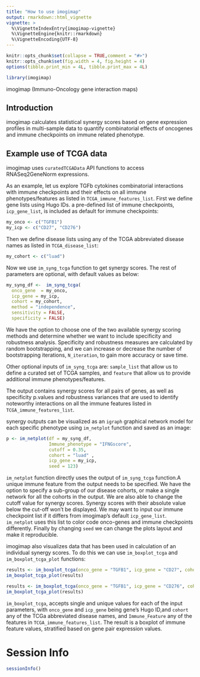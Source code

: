 ```yaml
---
title: "How to use imogimap"
output: rmarkdown::html_vignette
vignette: >
  %\VignetteIndexEntry{imogimap-vignette}
  %\VignetteEngine{knitr::rmarkdown}
  %\VignetteEncoding{UTF-8}
---
```


```r
knitr::opts_chunk$set(collapse = TRUE,comment = "#>")
knitr::opts_chunk$set(fig.width = 4, fig.height = 4) 
options(tibble.print_min = 4L, tibble.print_max = 4L)
```

```r
library(imogimap)
```

imogimap (Immuno-Oncology gene interaction maps)

## Introduction

imogimap calculates statistical synergy scores based on gene expression profiles in multi-sample data to quantify combinatorial effects of oncogenes and immune checkpoints on immune related phenotype.

## Example use of TCGA data

imogimap uses `curatedTCGAData` API functions to access RNASeq2GeneNorm expressions.
 
As an example, let us explore TGFb cytokines combinatorial interactions with immune checkpoints and their effects on all immune phenotypes/features as listed in `TCGA_immune_features_list`. First we define gene lists using Hugo IDs. a pre-defined list of immune checkpoints, `icp_gene_list`, is included as default for immune checkpoints:
 
```r
my_onco <- c("TGFB1")
my_icp <- c("CD27", "CD276")
```
Then we define disease lists using any of the TCGA abbreviated  disease names as listed in  `TCGA_disease_list`:

```r
my_cohort <- c("luad")
```
Now we use `im_syng_tcga` function to get synergy scores. The rest of parameters are optional, with default values as below: 

```r
my_syng_df <-  im_syng_tcga(
  onco_gene  = my_onco,
  icp_gene = my_icp, 
  cohort = my_cohort, 
  method = "independence",
  sensitivity = FALSE,
  specificity = FALSE)
```

We have the option to choose one of the two available synergy scoring methods and determine whether we want to include specificity and robustness analysis. Specificity and robustness measures are calculated  by random bootstrapping, and we can increase or decrease the number of bootstrapping iterations, `N_iteration`, to gain more accuracy or save time.  

Other optional inputs of `im_syng_tcga` are: `sample_list` that allow us to define a curated set of TCGA samples, and `feature` that allow us to provide additional immune phenotypes/features.

The output contains  synergy scores for all pairs of genes, as well as specificity p.values and robustness variances that are used to identify noteworthy interactions on all the immune features listed in `TCGA_immune_features_list`. 

synergy outputs can be visualized as an `igraph` graphical network model for each specific phenotype using `im_netplot` function and saved as an image:

```r
p <- im_netplot(df = my_syng_df,
                Immune_phenotype = "IFNGscore",
                cutoff = 0.35,
                cohort = "luad" ,
                icp_gene = my_icp,
                seed = 123)
```

`im_netplot` function directly uses the output of `im_syng_tcga` function.A unique immune feature from the output needs to be specified. We have the option to specify a sub-group of our disease cohorts, or make a single network for all the cohorts in the output. We are also able to change the cutoff value for synergy scores. Synergy scores with their absolute value below the cut-off won't be displayed.  We may want to input our immune checkpoint list if it differs from imogimap's default `icp_gene_list`. `im_netplot` uses this list to color code onco-genes and immune checkpoints differently. Finally by changing `seed` we can change the plots layout and make it reproducible.

imogimap also visualizes data that has been used in calculation of an individual synergy scores. To do this we can use `im_boxplot_tcga` and `im_boxplot_tcga_plot` functions:

```r
results <- im_boxplot_tcga(onco_gene = "TGFB1", icp_gene = "CD27", cohort = "luad", Immune_phenotype = "IFNGscore")
im_boxplot_tcga_plot(results)
```

```r
results <- im_boxplot_tcga(onco_gene = "TGFB1", icp_gene = "CD276", cohort = "luad", Immune_phenotype = "IFNGscore")
im_boxplot_tcga_plot(results)
```

`im_boxplot_tcga`, accepts single and unique values for each of the input parameters, with `onco_gene` and `icp_gene` being gene's Hugo ID,and `cohort` any of the TCGa abbreviated disease names, and  `Immune_Feature` any of the features in `TCGA_immune_features_list`. The result is a boxplot of immune feature values, stratified based on gene pair expression values.

# Session Info
```r
sessionInfo()
```